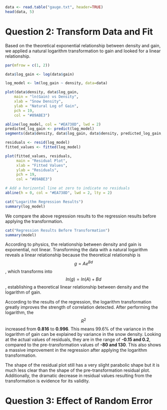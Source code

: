 ```r
data <- read.table("gauge.txt", header=TRUE)
head(data, 5)
```

# Question 2: Transform Data and Fit

Based on the theoretical exponential relationship between density and gain, we applied a natural logarithm transformation to gain and looked for a linear relationship.

```r
par(mfrow = c(1, 2))

data$log_gain <- log(data$gain)

log_model <- lm(log_gain ~ density, data=data)

plot(data$density, data$log_gain,
    main = "ln(Gain) vs Density", 
    xlab = "Snow Density", 
    ylab = "Natural Log of Gain", 
    pch = 19, 
    col = "#89ABE3")

abline(log_model, col = "#EA738D", lwd = 2)
predicted_log_gain <- predict(log_model)
segments(data$density, data$log_gain, data$density, predicted_log_gain, col = "purple", lwd = 1, lty = 2)

residuals <- resid(log_model)
fitted_values <- fitted(log_model)

plot(fitted_values, residuals, 
     main = "Residual Plot", 
     xlab = "Fitted Values", 
     ylab = "Residuals", 
     pch = 19, 
     col = "#89ABE3")

# Add a horizontal line at zero to indicate no residuals
abline(h = 0, col = "#EA738D", lwd = 2, lty = 2)
```

```r
cat("Logarithm Regression Results")
summary(log_model)
```

We compare the above regression results to the regression results before applying the transformation.

```r
cat("Regression Results Before Transformation")
summary(model)
```

According to physics, the relationship between density and gain is exponential, not linear. Transforming the data with a natural logarithm reveals a linear relationship because the theoretical relationship is $$g = Ae^{Bd}$$, which transforms into $$ln(g) = ln(A) + Bd$$, establishing a theoretical linear relationship between density and the logarithm of gain.

According to the results of the regression, the logarithm transformation greatly improves the strength of correlation detected. After performing the logarithm, the $$R^2$$ increased from **0.816** to **0.996**. This means 99.6% of the variance in the logarithm of gain can be explained by variance in the snow density. Looking at the actual values of residuals, they are in the range of **-0.15 and 0.2**, compared to the pre-transformation values of **-80 and 130**. This also shows a massive improvement in the regression after applying the logarithm transformation.

The shape of the residual plot still has a very slight parabolic shape but it is much less clear than the shape of the pre-transformation residual plot. Additionally, the dramatic decrease in residual values resulting from the transformation is evidence for its validity.

# Question 3: Effect of Random Error
